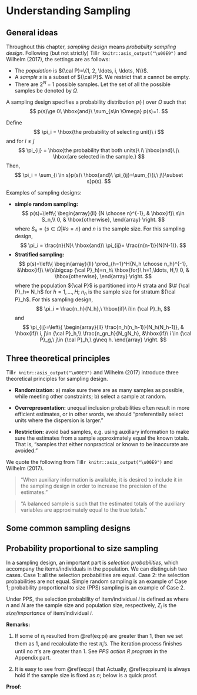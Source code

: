 # Understanding Sampling {#sampling}

## General ideas

Throughout this chapter, *sampling design* means *probability sampling design*. Following (but not strictly) Till`r knitr::asis_output("\u00E9")` and Wilhelm (2017), the settings are as follows:

- The *population* is ${\cal P}=\{1, 2, \ldots, i, \ldots, N\}$.
- A *sample* $s$ is a subset of ${\cal P}$. We restrict that $s$ cannot be empty.
- There are $2^N-1$ possible samples. Let the set of all the possible samples be denoted by $\Omega$.

A sampling design specifies a probability distribution $p(\cdot)$ over $\Omega$ such that
$$
p(s)\ge 0\ \hbox{and}\ \sum_{s\in \Omega} p(s)=1.
$$

Define 
$$
\pi_i = \hbox{the probability of selecting unit}\ i
$$
and for $i\neq j$
$$
\pi_{ij} = \hbox{the probability that both units}\ i\ \hbox{and}\ j\ \hbox{are selected in the sample.}
$$
Then,
$$
\pi_i = \sum_{i \in s}p(s)\ \hbox{and}\ \pi_{ij}=\sum_{\{i,\ j\}\subset s}p(s).
$$

Examples of sampling designs:

- **simple random sampling:**
$$
p(s)=\left\{
\begin{array}{ll}
{N \choose n}^{-1}, & \hbox{if}\ s\in S_n,\\
0, & \hbox{otherwise},
\end{array}
\right.
$$
where $S_n= \{s\in \Omega|\#s = n\}$ and $n$ is the sample size. For this sampling design, 
$$
\pi_i = \frac{n}{N}\ \hbox{and}\ \pi_{ij}= \frac{n(n-1)}{N(N-1)}.
$$
- **Stratified sampling:**
$$
p(s)=\left\{
\begin{array}{ll}
\prod_{h=1}^H{N_h \choose n_h}^{-1}, &\hbox{if}\ \#(s\bigcap {\cal P}_h)=n_h\ \hbox{for}\ h=1,\ldots, H,\\
0, & \hbox{otherwise},
\end{array}
\right.
$$
where the population ${\cal P}$ is partitioned into $H$ strata and $\# {\cal P}_h= N_h$ for $h=1, \ldots, H$; $n_h$ is the sample size for stratum ${\cal P}_h$. For this sampling design,
$$
\pi_i = \frac{n_h}{N_h},\ \hbox{if}\ i\in {\cal P}_h,
$$
and
$$
\pi_{ij}=\left\{
\begin{array}{ll}
\frac{n_h(n_h-1)}{N_h(N_h-1)}, & \hbox{if}\ i, j\in {\cal P}_h,\\
\frac{n_gn_h}{N_gN_h}, &\hbox{if}\ i \in {\cal P}_g,\ j\in {\cal P}_h,\ g\neq h.
\end{array}
\right.
$$

## Three theoretical principles

Till`r knitr::asis_output("\u00E9")` and Wilhelm (2017)
introduce three theoretical principles for sampling design.

- **Randomization:** a) make sure there are as many samples as possible, while meeting other constraints; b) select a sample at random.

- **Overrepresentation:** unequal inclusion probabilities often result in more efficient estimates, or in other words, we should "preferentially select units where the dispersion is larger."

- **Restriction:** avoid bad samples, e.g. using auxiliary information to make sure the estimates from a sample approximately equal the known totals. That is, "samples that either nonpractical or known to be inaccurate are avoided."

We quote the following from Till`r knitr::asis_output("\u00E9")` and Wilhelm (2017).

> "When auxiliary information is available, it is desired to include it in the sampling design in order to increase the precision of the estimates."
>

> "A balanced sample is such that the estimated totals of the auxiliary variables are approximately equal to the true totals."
>

## Some common sampling designs


## Probability proportional to size sampling 

In a sampling design, an important part is *selection probabilities*, which accompany the items/individuals in the population. We can distinguish two cases. Case 1: all the selection probabilities are equal. Case 2: the selection probabilities are not equal. Simple random sampling is an example of Case 1; probability proportional to size (PPS) sampling is an example of Case 2.

Under PPS, the selection probability of item/individual $i$ is defined as
\begin{equation}
\pi_i = n \frac{Z_i}{\sum_{i=1}^N Z_i},\ \text{for}\ i=1, \ldots, N,
(\#eq:pi)
\end{equation}
where $n$ and $N$ are the sample size and population size, respectively, $Z_i$ is the *size/importance* of item/individual $i$.

**Remarks:**

1. If some of $\pi_i$ resulted from \@ref(eq:pi) are greater than 1, then we set them as 1, and recalculate the rest $\pi_i$'s. The iteration process finishes until no $\pi$'s are greater than 1. See *PPS action R program* in the Appendix part. 

2. It is easy to see from \@ref(eq:pi) that
\begin{equation}
\sum_{i=1}^N \pi_i = n.
(\#eq:pisum)
\end{equation}
Actually, \@ref(eq:pisum) is always hold if the sample size is fixed as $n$; below is a quick proof.

**Proof:** 
\begin{align}
\sum_{i=1}^N \pi_i &= \sum_{i=1}^N\sum_{i\in S}p(S) \notag\\
&= \frac{N\binom{N-1}{n-1}}{\binom{N}{n}}\sum_{S\in \Omega}p(S) \notag\\
&= n\times 1 \notag\\
&= n \notag
\end{align}

